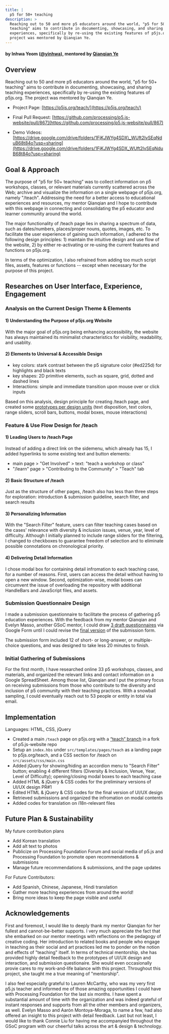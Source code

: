 ```yaml
---
title: |
  p5 for 50+ teaching
description: >
  Reaching out to 50 and more p5 educators around the world, "p5 for 50+
  teaching" aims to contribute in documenting, showcasing, and sharing teaching
  experiences, specifically by re-using the existing features of p5js.org. The
  project was mentored by Qianqian Ye.
---
```



#### by Inhwa Yeom ([@yinhwa](https://github.com/yinhwa)), mentored by [Qianqian Ye](https://qianqian-ye.com)

## Overview

Reaching out to 50 and more p5 educators around the world, "p5 for 50+ teaching" aims to contribute in documenting, showcasing, and sharing teaching experiences, specifically by re-using the existing features of p5js.org. The project was mentored by Qianqian Ye.

* Project Page: [https://p5js.org/teach/](https://p5js.org/teach/)

* Final Pull Request: [https://github.com/processing/p5.js-website/pull/867](https://github.com/processing/p5.js-website/pull/867)

* Demo Videos: [https://drive.google.com/drive/folders/1FjKJWYg4SDX\_WUft2lvSEqNduB68t84o?usp=sharing](https://drive.google.com/drive/folders/1FjKJWYg4SDX_WUft2lvSEqNduB68t84o?usp=sharing)

## Goal & Approach

The purpose of “p5 for 50+ teaching” was to collect information on p5 workshops, classes, or relevant materials currently scattered across the Web; archive and visualize the information on a single webpage of p5js.org, namely "/teach". Addressing the need for a better access to educational experiences and resources, my mentor Qianqian and I hope to contribute with this webpage in connecting and consolidating the p5 educator and learner community around the world.

The major functionality of /teach page lies in sharing a spectrum of data, such as dates/numbers, places/proper nouns, quotes, images, etc. To facilitate the user experience of gaining such information, I adhered to the following design principles: 1) maintain the intuitive design and use flow of the website, 2) by either re-activating or re-using the current features and functions on p5js.org.

In terms of the optimization, I also refrained from adding too much script files, assets, features or functions -- except when necessary for the purpose of this project.

## Researches on User Interface, Experience, Engagement

### Analysis on the Current Design Theme & Elements

#### 1) Understanding the Purpose of p5js.org Website

With the major goal of p5js.org being enhancing accessibility, the website has always maintained its minimalist characteristics for visibility, readability, and usablity.

#### 2) Elements to Universal & Accessible Design

* key colors: stark contrast between the p5 signature color (#ed225d) for highlights and black texts
* key shapes: 2D primitive elements, such as square, grid, dotted and dashed lines
* Interactions: simple and immediate transition upon mouse over or click inputs

Based on this analysis, design principle for creating /teach page, and created some [prototypes per design units](https://drive.google.com/drive/folders/1cz5nJSW-IvA4wB6KvzRQkyU47qMcWUd_?usp=sharing) (text disposition, text colors, range sliders, scroll bars, buttons, modal boxes, mouse interactions)

### Feature & Use Flow Design for /teach

#### 1) Leading Users to /teach Page

Instead of adding a direct link on the sidemenu, which already has 15, I added hyperlinks to some existing text and button elements:

* main page > "Get Involved" > text: "teach a workshop or class"
* "/learn" page > "Contributing to the Community" > "Teach" tab

#### 2) Basic Structure of /teach

Just as the structure of other pages, /teach also has less than three steps for exploration: introduction & submission guideline, search filter, and search results

#### 3) Personalizing Information

With the "Search Filter" feature, users can filter teaching cases based on the cases' relevance with diversity & inclusion issues, venue, year, level of difficulty. Although I initially planned to include range sliders for the filtering, I changed to checkboxes to guarantee freedom of selection and to eliminate possible connotations on chronological priority.

#### 4) Delivering Detail Information

I chose modal box for containing detail infromation to each teaching case, for a number of reasons. First, users can access the detail without having to open a new window. Second, optimization-wise, modal boxes can circumvent the issue of overloading the repository with additional HandleBars and JavaScript files, and assets.

### Submission Questionnaire Design

I made a submission questionnaire to facilitate the process of gathering p5 education experiences. With the feedback from my mentor Qianqian and Evelyn Masso, another GSoC mentor, I could draw [3 draft questionnaires](https://drive.google.com/drive/folders/1fJCEm1aR4f15XYroZiRkw1vhKeg9Je-x?usp=sharing) via Google Form until I could revise the [final version](https://docs.google.com/forms/d/1IKjaWXznJtLqjLw12-yXrckcMy2lWV92jl8H5gA7m_Q/edit?usp=sharing) of the submission form.

The submission form included 12 of short- or long-answer, or multiple-choice questions, and was designed to take less 20 minutes to finish.

### Initial Gathering of Submissions

For the first month, I have researched online 33 p5 workshops, classes, and materials, and organized the relevant links and contact information on a Google SpreadSheet. Among those list, Qianqian and I put the primary focus on receiving submissions from those who contribute to the diversity and inclusion of p5 community with their teaching practices. With a snowball sampling, I could eventually reach out to 53 people or entity in total via email.

## Implementation

Languages: HTML, CSS, jQuery

* Created a main `/teach` page on p5js.org with a [“teach” branch](https://github.com/yinhwa/p5.js-website/tree/teach) in a fork of p5.js-website repo
* Setup an `index.hbs` under `src/templates/pages/teach` as a landing page to p5js.org/teach, and a CSS section for /teach on `src/assets/css/main.css`
* Added jQuery for showing/hiding an accordion menu to "Search Filter" button; enabling 4 different filters (Diversity & Inclusion, Venue, Year, Level of Difficulty); opening/closing modal boxes to each teaching case
* Added HTML & jQuery & CSS codes for the preliminary versions of UI/UX design PR#1
* Edited HTML & jQuery & CSS codes for the final version of UI/UX design
* Retrieved submissions and organized the infromation on modal contents
* Added codes for translation on i18n-relevant files

## Future Plan & Sustainability

My future contribution plans

* Add Korean translation
* Add alt text to photos
* Publicize on Processing Foundation Forum and social media of p5.js and Processing Foundation to promote open recommendations & submissions
* Manage future recommendations & submissions, and the page updates

For Future Contributors:

* Add Spanish, Chinese, Japanese, Hindi translation
* Gather more teaching experiences from around the world!
* Bring more ideas to keep the page visible and useful

## Acknowledgements

First and foremost, I would like to deeply thank my mentor Qianqian for her fullest and cannot-be-better supports. I very much appreciate the fact that she embarked on our mentor meetings with  reflections on the pedagogy of creative coding. Her introduction to related books and people who engage in teaching as their social and art practices led me to ponder on the notion and effects of "teaching" itself. In terms of technical mentorship, she has provided highly detail feedback to the prototypes of UI/UX design and interaction, and submission questionaire. She would even occasionally provie cares to my work-and-life balance with this project. Throughout this project, she taught me a true meaning of "mentorship".

I also feel especially grateful to Lauren McCarthy, who was my very first p5.js teacher and informed me of those amazing opportunities I could have with Processing Foundation for the last six months. I have spent a substantial amount of time with the organization and was indeed grateful of instant responses and supports from all the other members and organizers, as well. Evelyn Masso and Aarón  Montoya-Moraga, to name a few, had also offered an insight to this project with detail feedback. Last but not least, I would like to thank Connie Liu for having me accompanyied throughout the GSoC program with our cheerful talks across the art & design & technology.
